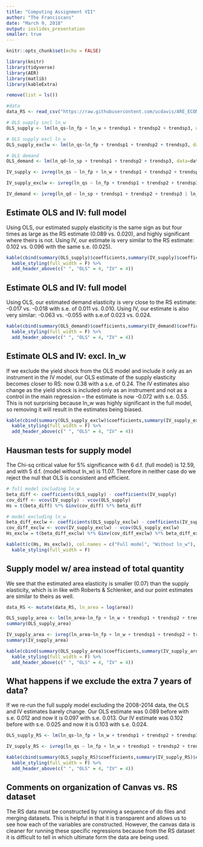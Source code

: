 ```yaml
---
title: "Computing Assignment VII"
author: "The Franciscans"
date: "March 9, 2018"
output: ioslides_presentation
smaller: true
---
```


```r
knitr::opts_chunk$set(echo = FALSE)

library(knitr)
library(tidyverse)
library(AER)
library(matlib)
library(kableExtra)
```

```r
remove(list = ls())

#data
data_RS <- read_csv("https://raw.githubusercontent.com/ucdavis/ARE_ECON_240A_2018/master/Computing_Assignment_VII/data/RSdata.csv")
```

```r
# OLS supply incl ln_w
OLS_supply <- lm(ln_qs~ln_fp + ln_w + trendsp1 + trendsp2 + trendsp3, data=data_RS)

# OLS supply excl ln_w
OLS_supply_exclw <- lm(ln_qs~ln_fp + trendsp1 + trendsp2 + trendsp3, data=data_RS)

# OLS demand
OLS_demand <- lm(ln_qd~ln_sp + trendsp1 + trendsp2 + trendsp3, data=data_RS)
```

```r
IV_supply <- ivreg(ln_qs ~ ln_fp + ln_w + trendsp1 + trendsp2 + trendsp3 | lag(ln_w) + ln_w + trendsp1 + trendsp2 + trendsp3, data=data_RS)

IV_supply_exclw <- ivreg(ln_qs ~ ln_fp + trendsp1 + trendsp2 + trendsp3 | lag(ln_w) + ln_w + trendsp1 + trendsp2 + trendsp3, data=data_RS)

IV_demand <- ivreg(ln_qd ~ ln_sp + trendsp1 + trendsp2 + trendsp3 | ln_w + trendsp1 + trendsp2 + trendsp3, data=data_RS)
```

## Estimate OLS and IV: full model {.smaller}
Using OLS, our estimated supply elasticity is the same sign as but four times as large as the RS estimate (0.089 vs. 0.020), and highly significant where theirs is not. Using IV, our estimate is very similar to the RS estimate: 0.102 vs. 0.096 with the same s.e. (0.025). 
```r
kable(cbind(summary(OLS_supply)$coefficients,summary(IV_supply)$coefficients), caption = "Supply", digits = 3, format = "html") %>%
  kable_styling(full_width = F) %>%
  add_header_above(c(" ", "OLS" = 4, "IV" = 4))
```

## Estimate OLS and IV: full model {.smaller}
Using OLS, our estimated demand elasticity is very close to the RS estimate: -0.017 vs. -0.018 with s.e. of 0.011 vs. 0.010. Using IV, our estimate is also very similar: -0.063 vs. -0.055 with s.e.of  0.023 vs. 0.024. 
```r
kable(cbind(summary(OLS_demand)$coefficients,summary(IV_demand)$coefficients), caption = "Demand", digits = 3, format = "html") %>%
  kable_styling(full_width = F) %>%
  add_header_above(c(" ", "OLS" = 4, "IV" = 4))
```

## Estimate OLS and IV: excl. ln_w {.smaller}
If we exclude the yield shock from the OLS model and include it only as an instrument in the IV model, our OLS estimate of the supply elasticity becomes closer to RS: now 0.38 with a s.e. of 0.24. The IV estimates also change as the yield shock is included only as an instrument and not as a control in the main regression -- the estimate is now -0.072 with s.e. 0.55. This is not surprising because ln_w was highly significant in the full model, so removing it will result in the estimates being biased.
```r
kable(cbind(summary(OLS_supply_exclw)$coefficients,summary(IV_supply_exclw)$coefficients), caption = "Supply", digits = 3, format = "html") %>%
  kable_styling(full_width = F) %>%
  add_header_above(c(" ", "OLS" = 4, "IV" = 4))
```

## Hausman tests for supply model 
The Chi-sq critical value for 5% significance with 6 d.f. (full model) is 12.59, and with 5 d.f. (model without ln_w) is 11.07. Therefore in neither case do we reject the null that OLS is consistent and efficient. 
```r
# full model including ln_w
beta_diff <- coefficients(OLS_supply) - coefficients(IV_supply)
cov_diff <- vcov(IV_supply) - vcov(OLS_supply)
Hs = t(beta_diff) %*% Ginv(cov_diff) %*% beta_diff

# model excluding ln_w 
beta_diff_exclw <- coefficients(OLS_supply_exclw) - coefficients(IV_supply_exclw)
cov_diff_exclw <- vcov(IV_supply_exclw) - vcov(OLS_supply_exclw)
Hs_exclw = t(beta_diff_exclw) %*% Ginv(cov_diff_exclw) %*% beta_diff_exclw
```

```r
kable(t(c(Hs, Hs_exclw)), col.names = c("Full model", "Without ln_w"), digits = 3, caption = "Hausman tests for OLS vs. IV", format = "html") %>%
  kable_styling(full_width = F) 
```

 
## Supply model w/ area instead of total quantity {.smaller}
We see that the estimated area elasticity is smaller (0.07) than the supply elasticity, which is in like with Roberts & Schlenker, and our point estimates are similar to theirs as well. 
```r
data_RS <- mutate(data_RS, ln_area = log(area))

OLS_supply_area <- lm(ln_area~ln_fp + ln_w + trendsp1 + trendsp2 + trendsp3, data=data_RS)
summary(OLS_supply_area)

IV_supply_area <- ivreg(ln_area~ln_fp + ln_w + trendsp1 + trendsp2 + trendsp3 | lag(ln_w) + ln_w + trendsp1 + trendsp2 + trendsp3, data=data_RS)
summary(IV_supply_area)
```

```r
kable(cbind(summary(OLS_supply_area)$coefficients,summary(IV_supply_area)$coefficients), caption = "Supply", digits = 3, format = "html") %>%
  kable_styling(full_width = F) %>%
  add_header_above(c(" ", "OLS" = 4, "IV" = 4))
```

## What happens if we exclude the extra 7 years of data? {.smaller}

If we re-run the full supply model excluding the 2008-2014 data, the OLS and IV estimates barely change.  Our OLS estimate was 0.089 before with s.e. 0.012 and now it is 0.097 with s.e. 0.013. Our IV estimate was 0.102 before with s.e. 0.025 and now it is 0.103 with s.e. 0.024.
```r
OLS_supply_RS <- lm(ln_qs~ln_fp + ln_w + trendsp1 + trendsp2 + trendsp3, data=filter(data_RS, year<2008))

IV_supply_RS <- ivreg(ln_qs ~ ln_fp + ln_w + trendsp1 + trendsp2 + trendsp3 | lag(ln_w) + ln_w + trendsp1 + trendsp2 + trendsp3, data=filter(data_RS, year<2008))
```

```r
kable(cbind(summary(OLS_supply_RS)$coefficients,summary(IV_supply_RS)$coefficients), caption = "Supply, data through 2007", digits = 3, format = "html") %>%
  kable_styling(full_width = F) %>%
  add_header_above(c(" ", "OLS" = 4, "IV" = 4))
```

## Comments on organization of Canvas vs. RS dataset {.smaller}
The RS data must be constructed by running a sequence of do files and merging datasets. This is helpful in that it is transparent and allows us to see how each of the variables are constructed. However, the canvas data is cleaner for running these specific regressions because from the RS dataset it is difficult to tell in which ultimate form the data are being used. 